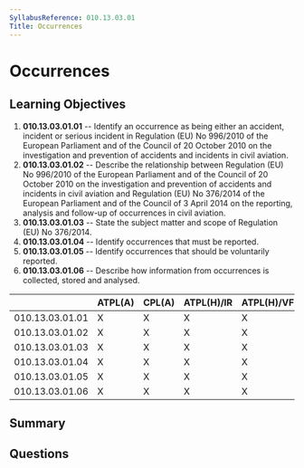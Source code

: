 ```yaml
---
SyllabusReference: 010.13.03.01
Title: Occurrences
---
```


# Occurrences

## Learning Objectives

1. **010.13.03.01.01** -- Identify an occurrence as being either an accident,
   incident or serious incident in Regulation (EU) No 996/2010 of the European
   Parliament and of the Council of 20 October 2010 on the investigation and
   prevention of accidents and incidents in civil aviation.
2. **010.13.03.01.02** -- Describe the relationship between Regulation (EU)
   No 996/2010 of the European Parliament and of the Council of 20 October 2010
   on the investigation and prevention of accidents and incidents in civil
   aviation and Regulation (EU) No 376/2014 of the European Parliament and of
   the Council of 3 April 2014 on the reporting, analysis and follow-up of
   occurrences in civil aviation.
3. **010.13.03.01.03** -- State the subject matter and scope of Regulation (EU)
   No 376/2014.
4. **010.13.03.01.04** -- Identify occurrences that must be reported.
5. **010.13.03.01.05** -- Identify occurrences that should be voluntarily
   reported.
6. **010.13.03.01.06** -- Describe how information from occurrences is collected,
   stored and analysed.

|                 | ATPL(A) | CPL(A) | ATPL(H)/IR | ATPL(H)/VFR | CPL(H) | IR  | CBIR(A) |
| --------------- | ------- | ------ | ---------- | ----------- | ------ | --- | ------- |
| 010.13.03.01.01 | X       | X      | X          | X           | X      |     |         |
| 010.13.03.01.02 | X       | X      | X          | X           | X      |     |         |
| 010.13.03.01.03 | X       | X      | X          | X           | X      |     |         |
| 010.13.03.01.04 | X       | X      | X          | X           | X      |     |         |
| 010.13.03.01.05 | X       | X      | X          | X           | X      |     |         |
| 010.13.03.01.06 | X       | X      | X          | X           | X      |     |         |

## Summary

## Questions
